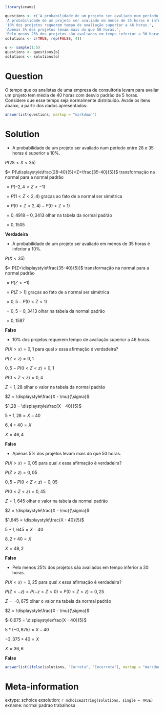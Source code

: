 ```r
library(exams)
```


```r

questions <- c('A probabilidade de um projeto ser avaliado num período entre 28 e 35 horas é superior a 10%.',
'A probabilidade de um projeto ser avaliado em menos de 35 horas é inferior a 10%.',
'10% dos projetos requerem tempo de avaliação superior a 46 horas.',
'Apenas 5% dos projetos levam mais do que 50 horas.',
'Pelo menos 25% dos projetos são avaliados em tempo inferior a 30 horas.')
solutions <- c(TRUE, rep(FALSE, 4))

o <- sample(1:5)
questions <- questions[o]
solutions <- solutions[o]

```

Question
========

O tempo que os analistas de uma empresa de consultoria levam para avaliar um projeto tem média de 40 horas com desvio padrão de 5 horas. Considere que esse tempo seja normalmente distribuído. Avalie os itens abaixo, a partir dos dados apresentados:

```r
answerlist(questions, markup = "markdown")
```

Solution
========

* A probabilidade de um projeto ser avaliado num período entre 28 e 35 horas é superior a 10%.

$P(28<X<35)$

$= P(\displaystyle\frac{28-40}{5}<Z<\frac{35-40}{5})$ transformação na normal para a normal padrão

$= P(-2,4<Z<-1)$

$= P(1<Z<2,4)$ graças ao fato de a normal ser simétrica

$= P(0<Z<2,4) - P(0<Z<1)$

$= 0,4918 - 0,3413$ olhar na tabela da normal padrão

$= 0,1505$

**Verdadeira**

* A probabilidade de um projeto ser avaliado em menos de 35 horas é inferior a 10%.

$P(X<35)$

$= P(Z<\displaystyle\frac{35-40}{5})$ transformação na normal para a normal padrão

$= P(Z<-1)$

$= P(Z>1)$ graças ao fato de a normal ser simétrica

$= 0,5 - P(0<Z<1)$ 

$= 0,5 - 0,3413$ olhar na tabela da normal padrão

$= 0,1587$

**Falso**

* 10% dos projetos requerem tempo de avaliação superior a 46 horas.

$P(X>x) = 0,1$ para qual $x$ essa afirmação é verdadeira?

$P(Z>z) = 0,1$

$0,5 - P(0<Z<z) = 0,1$

$P(0<Z<z) = 0,4$

$Z = 1,28$ olhar o valor na tabela da normal padrão

$Z = \displaystyle\frac{X - \mu}{\sigma}$ 

$1,28 = \displaystyle\frac{X - 40}{5}$

$5*1,28 = X - 40$

$6,4 + 40 = X$

$X = 46,4$

**Falso**

* Apenas 5% dos projetos levam mais do que 50 horas.

$P(X>x) = 0,05$ para qual $x$ essa afirmação é verdadeira?

$P(Z>z) = 0,05$

$0,5 - P(0<Z<z) = 0,05$

$P(0<Z<z) = 0,45$

$Z = 1,645$ olhar o valor na tabela da normal padrão

$Z = \displaystyle\frac{X - \mu}{\sigma}$ 

$1,645 = \displaystyle\frac{X - 40}{5}$

$5*1,645 = X - 40$

$8,2 + 40 = X$

$X = 48,2$

**Falso**

* Pelo menos 25% dos projetos são avaliados em tempo inferior a 30 horas.

$P(X<x) = 0,25$ para qual $x$ essa afirmação é verdadeira?

$P(Z<-z) = P(-z<Z<0) = P(0<Z<z) = 0,25$

$Z = -0,675$ olhar o valor na tabela da normal padrão

$Z = \displaystyle\frac{X - \mu}{\sigma}$ 

$-0,675 = \displaystyle\frac{X - 40}{5}$

$5*(-0,675) = X - 40$

$-3,375 + 40 = X$

$X = 36,6$

**Falso**

```r
answerlist(ifelse(solutions, "Correta", "Incorreta"), markup = "markdown")
```

Meta-information
================
extype: schoice
exsolution: `r mchoice2string(solutions, single = TRUE)`
exname: normal padrao trabalhosa